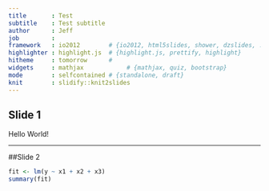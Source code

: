 ```yaml
---
title       : Test      
subtitle    : Test subtitle
author      : Jeff
job         : 
framework   : io2012        # {io2012, html5slides, shower, dzslides, ...}
highlighter : highlight.js  # {highlight.js, prettify, highlight}
hitheme     : tomorrow      # 
widgets     : mathjax            # {mathjax, quiz, bootstrap}
mode        : selfcontained # {standalone, draft}
knit        : slidify::knit2slides
---
```

## Slide 1
Hello World!

---
##Slide 2

```r
fit <- lm(y ~ x1 + x2 + x3)
summary(fit)
```


